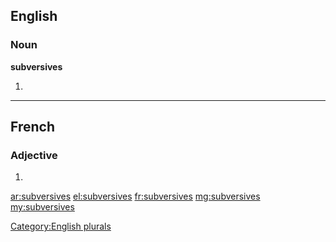 ==English==

===Noun===
'''subversives'''

# {{plural of|[[subversive]]}}

[[Category:English plurals]]

----

==French==

===Adjective===
{{fr-adj-form}} {{f|p}}

# {{form of|feminine plural|[[subversif]]|lang=fr}}

[[ar:subversives]]
[[el:subversives]]
[[fr:subversives]]
[[mg:subversives]]
[[my:subversives]]